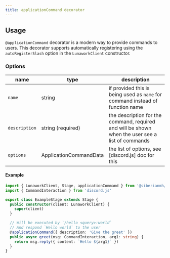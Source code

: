 ```yaml
---
title: applicationCommand decorator
---
```


## Usage

`@applicationCommand` decorator is a modern way to provide commands to users.
This decorator supports automatically registering using the `autoRegisterSlash`
option in the `LunaworkClient` constructor.

### Options

| name          | type                   | description                                                                                      |
| ------------- | ---------------------- | ------------------------------------------------------------------------------------------------ |
| `name`        | string                 | if provided this is being used as `name` for command instead of function name                    |
| `description` | string (required)      | the description for the command, required and will be shown when the user see a list of commands |
| `options`     | ApplicationCommandData | the list of options, see [discord.js] doc for this                                               |

#### Example

```typescript
import { LunaworkClient, Stage, applicationCommand } from '@siberianmh/lunawork'
import { CommandInteraction } from 'discord.js'

export class ExampleStage extends Stage {
  public constructor(client: LunaworkClient) {
    super(client)
  }

  // Will be executed by `/hello <query>:world`
  // And respond `Hello world` to the user
  @applicationCommand({ description: 'Give the greet' })
  public async greet(msg: CommandInteraction, arg1: string) {
    return msg.reply({ content: `Hello ${arg1}` })
  }
}
```
